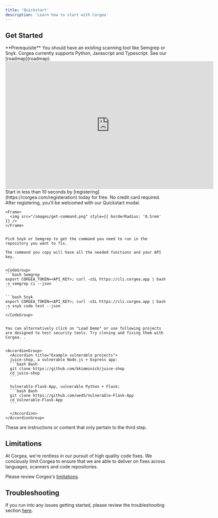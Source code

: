 ```yaml
---
title: 'Quickstart'
description: 'Learn how to start with Corgea'
---
```


## Get Started


<Info>
  **Prerequisite** You should have an existing scanning tool like Semgrep or Snyk. 
</Info>
<Note>Corgea currently supports Python, Javascript and Typescript. See our [roadmap](roadmap).</Note>

<Card>
  <iframe
    width="650"
    height="400"
    src="https://www.loom.com/embed/3c1d424aa4e04bfeaf566ae6a76a088b?sid=69374b26-ab20-4f0c-b870-87b180b8df52"
    title="YouTube video player"
    frameborder="0"
    allow="accelerometer; autoplay; clipboard-write; encrypted-media; gyroscope; picture-in-picture"
    allowFullScreen
  ></iframe>

</Card>

<Steps>
  <Step title="Register with Corgea:">
    <Tip>
    Start in less than 10 seconds by [registering](https://corgea.com/registeration) today for free. No credit card required. 
    </Tip>
  </Step>
  <Step title="Send vulnerability report to Corgea">
    After registering, you'll be welcomed with our Quickstart modal. 

    <Frame>
      <img src="/images/get-command.png" style={{ borderRadius: '0.5rem' }} />
    </Frame>


    Pick Snyk or Semgrep to get the command you need to run in the repository you want to fix. 

    The command you copy will have all the needed functions and your API key.


    <CodeGroup>
    ```bash Semgrep
    export CORGEA_TOKEN=<API_KEY>; curl -sSL https://cli.corgea.app | bash -s semgrep ci --json
    ```

    ```bash Snyk
    export CORGEA_TOKEN=<API_KEY>; curl -sSL https://cli.corgea.app | bash -s snyk code test --json
    ```
    </CodeGroup>


    You can alternatively click on "Load Demo" or use following projects are designed to test security tools. Try cloning and fixing them with Corgea. .


    <AccordionGroup>
      <Accordion title="Example vulnerable projects">
      juice-shop, a vulnerable Node.js + Express app:
      ```bash Bash
      git clone https://github.com/bkimminich/juice-shop
      cd juice-shop
      ```

      Vulnerable-Flask-App, vulnerable Python + Flask:
      ```bash Bash
      git clone https://github.com/we45/Vulnerable-Flask-App
      cd Vulnerable-Flask-App
      ```

      </Accordion>
    </AccordionGroup>

  </Step>
  <Step title="Issue Fixes">
    These are instructions or content that only pertain to the third step.
  </Step>
</Steps>



## Limitations

At Corgea, we're rentless in our pursuit of high quality code fixes. We conciously limit Corgea to ensure that we are able to deliver on fixes across languages, scanners and code repositories. 

Please review Corgea's [limitations](limitations). 


## Troubleshooting

If you run into any issues getting started, please review the troubleshooting section [here](scanning). 
